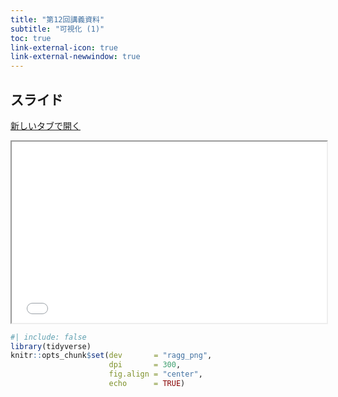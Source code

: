 ```yaml
---
title: "第12回講義資料"
subtitle: "可視化 (1)"
toc: true
link-external-icon: true
link-external-newwindow: true
---
```


## スライド

<a href="../slide/slide12.html" class="btn btn-primary btn-sm" target="_blank" role="button"><i class="bi bi-window"></i> 新しいタブで開く</a>

```{=html}
<iframe class="slide-deck" src="../slide/slide12.html" width="100%" style="aspect-ratio: 16 / 9.2;"></iframe>
```

```r
#| include: false
library(tidyverse)
knitr::opts_chunk$set(dev       = "ragg_png",
                      dpi       = 300,
                      fig.align = "center",
                      echo      = TRUE)
```